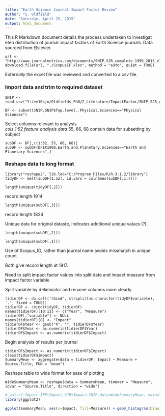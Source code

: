 ```yaml
---
title: "Earth Science Journal Impact Factor Review"
author: "S. Oldfield"
date: "Saturday, April 25, 2015"
output: html_document
---
```


This R Markdown document details the process undertaken to investigat eteh distribution of journal impact factors of Earth Science journals.
Data sourced from Elslevier.

```
url <- "http://www.journalmetrics.com/documents/SNIP_SJR_complete_1999_2013_v1_RIP_becomes_IPP_plus_Conferences_Nov2014.xlsx"
download.file(url, "./ScopusIF.xlsx", method = "auto", quiet = TRUE)
```
Externally the excel file was reviewed and converted to a csv file.

### Import data and trim to required dataset
```
SNIP <- read.csv("Y:/ee10sjo/Oldfields_PhD/2_Literature/ImpactFactor/SNIP_SJR_complete_1999_2013_v1_RIP_becomes_IPP_plus_Conferences.csv")

DF <- subset(SNIP,SNIP$Top.level..Physical.Sciences=="Physical Sciences")
```
Select columns relevant to analysis  
*cols 1:52 feature analysis data
*55, 66, 68 contain data for subsetting by subject

```
subDF <- DF[,c(1:52, 55, 66, 68)]
subDF <- subDF[DF$X1900.Earth.and.Planetary.Sciences=="Earth and Planetary Sciences",]
```
### Reshape data to long format
```
library("reshape2", lib.loc="C:/Program Files/R/R-3.1.2/library")
tidyDF <- melt(subDF[1:52], id.vars = colnames(subDF[,1:7]))
```

```
length(unique(tidyDF[,2]))
```
record length 1914

```
length(unique(subDF[,3]))
```
record length 1824  

Unique data for original dataste, indicates additional unique values (?). 

```
length(unique(subDF[,2]))

length(unique(subDF[,1]))
```
Use of Scopus_ID, rather than journal name avoids missmatch in unique count  

Both give record length at 1917.

Need to split impact factor values into split date and impact measure from impact factor variable

Split variable by deliminator and rename columns more clearly.
```
tidierDF <- do.call('rbind', strsplit(as.character(tidyDF$variable), '.', fixed = TRUE))
tidierDF <- cbind(tidyDF, tidierDF)
names(tidierDF)[10:11] <- c("Year", "Measure")
tidierDF[,"variable"] <- NULL
names(tidierDF)[8] <- "Impact"
tidierDF$Year <- gsub("X", "", tidierDF$Year)
tidierDF$Year <- as.numeric(tidierDF$Year)
tidierDF$Impact <- as.numeric(tidierDF$Impact)
```

Begin analysis of results per journal

```
tidierDF$Impact <- as.numeric(tidierDF$Impact)
class(tidierDF$Impact)
SummaryMean <- aggregate(data = tidierDF, Impact ~ Measure + Source.Title, FUN = "mean")
```

Reshape table to wide format for ease of plotting
```
WideSummaryMean <- reshape(data = SummaryMean, timevar = "Measure", idvar = "Source.Title", direction = "wide")
```

```r
# pairs(~Impact.IPP+Impact.SJR+Impact.SNIP,data=WideSummaryMean, main="Comparison of Impact Measures")
library(ggplot2)

ggplot(SummaryMean, aes(x=Impact, fill=Measure)) + geom_histogram(binwidth=.2, alpha=.7, position="identity") + facet_grid(Measure ~ .) + xlim(c(0,5))

```


